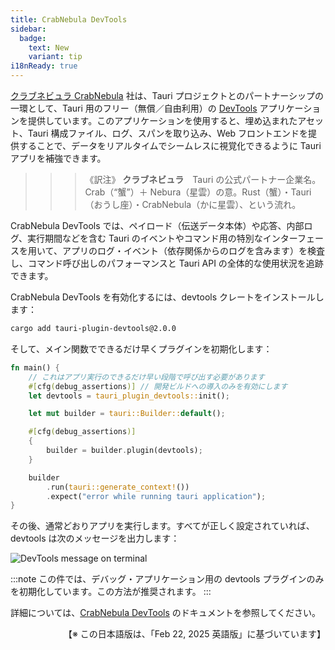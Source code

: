 ```yaml
---
title: CrabNebula DevTools
sidebar:
  badge:
    text: New
    variant: tip
i18nReady: true
---
```



[クラブネビュラ CrabNebula](https://crabnebula.dev/) 社は、Tauri プロジェクトとのパートナーシップの一環として、Tauri 用のフリー（無償／自由利用）の [DevTools](https://crabnebula.dev/devtools/) アプリケーションを提供しています。このアプリケーションを使用すると、埋め込まれたアセット、Tauri 構成ファイル、ログ、スパンを取り込み、Web フロントエンドを提供することで、データをリアルタイムでシームレスに視覚化できるように Tauri アプリを補強できます。

> > > 《訳注》 **クラブネビュラ**　Tauri の公式パートナー企業名。Crab（“蟹”）＋ Nebura（星雲）の意。Rust（蟹）・Tauri（おうし座）・CrabNebula（かに星雲）、という流れ。

CrabNebula DevTools では、ペイロード（伝送データ本体）や応答、内部ログ、実行期間などを含む Tauri のイベントやコマンド用の特別なインターフェースを用いて、アプリのログ・イベント（依存関係からのログを含みます）を検査し、コマンド呼び出しのパフォーマンスと Tauri API の全体的な使用状況を追跡できます。

CrabNebula DevTools を有効化するには、devtools クレートをインストールします：

```sh frame=none
cargo add tauri-plugin-devtools@2.0.0
```

そして、メイン関数でできるだけ早くプラグインを初期化します：

```rust
fn main() {
    // これはアプリ実行のできるだけ早い段階で呼び出す必要があります
    #[cfg(debug_assertions)] // 開発ビルドへの導入のみを有効にします
    let devtools = tauri_plugin_devtools::init();

    let mut builder = tauri::Builder::default();

    #[cfg(debug_assertions)]
    {
        builder = builder.plugin(devtools);
    }

    builder
        .run(tauri::generate_context!())
        .expect("error while running tauri application");
}
```

その後、通常どおりアプリを実行します。すべてが正しく設定されていれば、devtools は次のメッセージを出力します：

<Image src={devToolsPrint} alt="DevTools message on terminal" />

:::note
この件では、デバッグ・アプリケーション用の devtools プラグインのみを初期化しています。この方法が推奨されます。
:::

詳細については、[CrabNebula DevTools](https://docs.crabnebula.dev/devtools/get-started/) のドキュメントを参照してください。

<div style="text-align: right">
  【※ この日本語版は、「Feb 22, 2025 英語版」に基づいています】
</div>
